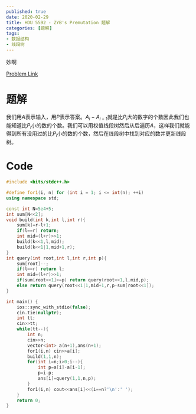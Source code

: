 ```yaml
---
published: true
date: 2020-02-29
title: HDU 5592 - ZYB's Premutation 题解
categories: [题解]
tags: 
- 数据结构
- 线段树
---
```

妙啊

[Problem Link](http://acm.hdu.edu.cn/showproblem.php?pid=5592)

# 题解

我们用$A$表示输入，用$P$表示答案。$A_i-A_{i-1}$就是比$P_i$大的数字的个数因此我们也能知道比$P_i$小的数的个数。我们可以用权值线段树然后从后遍历$A$，这样我们就能得到所有没用过的比$P_i$小的数的个数，然后在线段树中找到对应的数并更新线段树。

# Code
```cpp
#include <bits/stdc++.h>

#define for1(i, n) for (int i = 1; i <= int(n); ++i)
using namespace std;

const int N=5e4+5;
int sum[N<<2];
void build(int k,int l,int r){
	sum[k]=r-l+1;
	if(l==r) return;
	int mid=(l+r)>>1;
	build(k<<1,l,mid);
	build(k<<1|1,mid+1,r);
}
int query(int root,int l,int r,int p){
	sum[root]--;
	if(l==r) return l;
	int mid=(l+r)>>1;
	if(sum[root<<1]>=p) return query(root<<1,l,mid,p);
	else return query(root<<1|1,mid+1,r,p-sum[root<<1]);
}

int main() {
    ios::sync_with_stdio(false);
    cin.tie(nullptr);
	int tt;
	cin>>tt;
	while(tt--){
		int n;
		cin>>n;
		vector<int> a(n+1),ans(n+1);
		for1(i,n) cin>>a[i];
		build(1,1,n);
		for(int i=n;i>0;i--){
			int p=a[i]-a[i-1];
			p=i-p;
			ans[i]=query(1,1,n,p);
		}
		for1(i,n) cout<<ans[i]<<(i==n?'\n':' ');
	}
    return 0;
}
```
